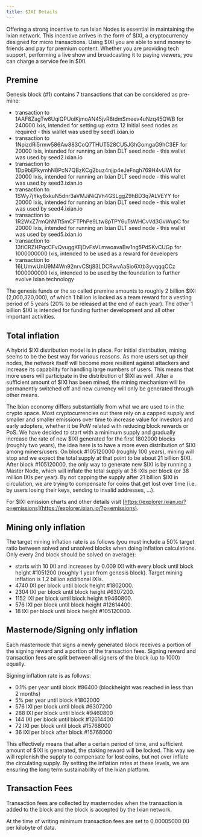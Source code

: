 ```yaml
---
title: $IXI Details
---
```


Offering a strong incentive to run Ixian Nodes is essential in maintaining the Ixian network. This incentive arrives in the form of $IXI, a cryptocurrency designed for micro transactions.
Using $IXI you are able to send money to friends and pay for premium content. Whether you are providing tech support, performing a live show and broadcasting it to paying viewers, you can charge a service fee in $IXI.


## Premine
Genesis block (#1) contains 7 transactions that can be considered as pre-mine:

- transaction to 1AAF8ZagTw6UqiQPUoiKjmoAN45jvR8tdmSmeev4uNzq45QWB for 240000 Ixis, intended for setting up extra 12 initial seed nodes as required - this wallet was used by seed1.ixian.io
- transaction to 1NpizdRi5rmw586Aw883CoQ7THUT528CU5JGhGomgaG9hC3EF for 20000 Ixis, intended for running an Ixian DLT seed node - this wallet was used by seed2.ixian.io
- transaction to 1Dp9bEFkymhN8PcN7QBzKCg2buz4njjp4eJeFngh769H4vUWi for 20000 Ixis, intended for running an Ixian DLT seed node - this wallet was used by seed3.ixian.io
- transaction to 1SWy7jYky8xkuN5dnr3aVMJiNiQVh4GSLggZ9hBD3q7ALVEYY for 20000 Ixis, intended for running an Ixian DLT seed node - this wallet was used by seed4.ixian.io
- transaction to 1R2WxZ7rmQhMTt5mCFTPhPe9Ltw8pTPY6uTsWHCvVd3GvWupC for 20000 Ixis, intended for running an Ixian DLT seed node - this wallet was used by seed5.ixian.io
- transaction to 13fiCRZHPqcCFvQvuggKEjDvFsVLmwoavaBw1ng5PdSKvCUGp for 1000000000 Ixis, intended to be used as a reward for developers
- transaction to 16LUmwUnU9M4Wn92nrvCStj83LDCRwvAaSio6Xtb3yvqqqCCz 1000000000 Ixis, intended to be used by the foundation to further evolve Ixian technology

The genesis funds or the so called premine amounts to roughly 2 billion $IXI (2,000,320,000), of which 1 billion is locked as a team reward for a vesting period
of 5 years (20% to be released at the end of each year). The other 1 billion $IXI is intended for funding further development and all other important activities.


## Total inflation
A hybrid $IXI distribution model is in place. For initial distribution, mining seems to be the best way for various reasons.
As more users set up their nodes, the network itself will become more resilient against attackers and increase its capability for handling large numbers of users.
This means that more users will participate in the distribution of $IXI as well. After a sufficient amount of $IXI has been mined, the mining mechanism will be permanently switched off and new currency will only be generated through other means.

The Ixian economy differs substantially from what we are used to in the crypto space. Most cryptocurrencies out there rely on a capped supply and smaller and smaller
emissions over time to increase value for investors and early adopters, whether it be PoW related with reducing block rewards or PoS. We have decided to start with a minimum
supply and gradually increase the rate of new $IXI generated for the first 1802000 blocks (roughly two years), the idea here is to have a more even distribution of $IXI
among miners/users. On block #105120000 (roughly 100 years), mining will stop and we expect the total supply at that point to be about 21 billion $IXI. After block #105120000,
the only way to generate new $IXI is by running a Master Node, which will inflate the total supply at 36 IXIs per block (or 38 million IXIs per year). By not capping the
supply after 21 billion $IXI in circulation, we are trying to compensate for coins that get lost over time (i.e. by users losing their keys, sending to invalid addresses, ...).

For $IXI emission charts and other details visit [https://explorer.ixian.io/?p=emissions](https://explorer.ixian.io/?p=emissions).

## Mining only inflation
The target mining inflation rate is as follows (you must include a 50% target ratio between solved and unsolved blocks when doing inflation calculations. Only every 2nd block should be solved on average):
- starts with 10 IXI and increases by 0.009 IXI with every block until block height #1051200 (roughly 1 year from genesis block). Target mining inflation is 1.2 billion additional IXIs.
- 4740 IXI per block until block height #1802000.
- 2304 IXI per block until block height #6307200.
- 1152 IXI per block until block height #9460800.
- 576 IXI per block until block height #12614400.
- 18 IXI per block until block height #105120000.

## Masternode/Signing only inflation
Each masternode that signs a newly generated block receives a portion of the signing reward and a portion of the transaction fees.
Signing reward and transaction fees are split between all signers of the block (up to 1000) equally.

Signing inflation rate is as follows:
- 0.1% per year until block #86400 (blockheight was reached in less than 2 months)
- 5% per year until block #1802000
- 576 IXI per block until block #6307200
- 288 IXI per block until block #9460800
- 144 IXI per block until block #12614400
- 72 IXI per block until block #15768000
- 36 IXI per block after block #15768000

This effectively means that after a certain period of time, and sufficient amount of $IXI is generated, the staking reward will be locked. This way we will replenish the supply to compensate for lost coins,
but not over inflate the circulating supply. By setting the inflation rates at these levels, we are ensuring the long term sustainability of the Ixian platform.


## Transaction Fees
Transaction fees are collected by masternodes when the transaction is added to the block and the block is accepted by the Ixian network.

At the time of writing minimum transaction fees are set to 0.00005000 IXI per kilobyte of data.